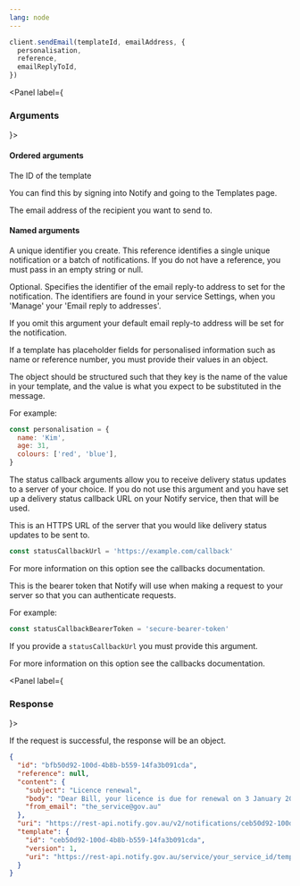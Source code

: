```yaml
---
lang: node
---
```


```javascript
client.sendEmail(templateId, emailAddress, {
  personalisation,
  reference,
  emailReplyToId,
})
```

<Panel label={<H3 appearAs={H5}>Arguments</H3>}>

#### Ordered arguments

<Parameters>
  <Parameter required name="templateId">

The ID of the template

You can find this by signing into Notify and
going to the Templates page.

  </Parameter>
  <Parameter required name="emailAddress">

The email address of the recipient you want to send to.

  </Parameter>
</Parameters>

#### Named arguments

<Parameters>
  <Parameter optional name="reference">

A unique identifier you create. This reference identifies a single unique notification or a batch of notifications. If you do not have a reference, you must pass in an empty string or null.

  </Parameter>
  <Parameter optional name="emailReplyToId">

Optional. Specifies the identifier of the email reply-to address to set for the
notification. The identifiers are found in your service Settings, when you
'Manage' your 'Email reply to addresses'.

If you omit this argument your default email reply-to address will be set for
the notification.

  </Parameter>
  <Parameter optional name="personalisation">

If a template has placeholder fields for personalised information such as name
or reference number, you must provide their values in an object.

The object should be structured such that they key is the name
of the value in your template, and the value is what you expect to be
substituted in the message.

For example:

```javascript
const personalisation = {
  name: 'Kim',
  age: 31,
  colours: ['red', 'blue'],
}
```

  </Parameter>

  <Parameter optional name="statusCallbackUrl">

The status callback arguments allow you to receive delivery status updates to a server of your choice. If you do not use this argument and you have set up a delivery status callback URL on your Notify service, then that will be used.

This is an HTTPS URL of the server that you would like delivery status updates to be sent to.

```javascript inline nonumbers
const statusCallbackUrl = 'https://example.com/callback'
```

For more information on this option see the <Link to="/callbacks">callbacks</Link> documentation.

  </Parameter>

  <Parameter optional name="statusCallbackBearerToken">

This is the bearer token that Notify will use when making a request to your server so that you can authenticate requests.

For example:

```javascript inline nonumbers
const statusCallbackBearerToken = 'secure-bearer-token'
```

If you provide a `statusCallbackUrl` you must provide this argument.

For more information on this option see the <Link to="/callbacks">callbacks</Link> documentation.

  </Parameter>
</Parameters>
</Panel>

<Panel label={<H3 appearAs={H5}>Response</H3>}>

If the request is successful, the response will be an object.

```json
{
  "id": "bfb50d92-100d-4b8b-b559-14fa3b091cda",
  "reference": null,
  "content": {
    "subject": "Licence renewal",
    "body": "Dear Bill, your licence is due for renewal on 3 January 2016.",
    "from_email": "the_service@gov.au"
  },
  "uri": "https://rest-api.notify.gov.au/v2/notifications/ceb50d92-100d-4b8b-b559-14fa3b091cd",
  "template": {
    "id": "ceb50d92-100d-4b8b-b559-14fa3b091cda",
    "version": 1,
    "uri": "https://rest-api.notify.gov.au/service/your_service_id/templates/bfb50d92-100d-4b8b-b559-14fa3b091cda"
  }
}
```

</Panel>
